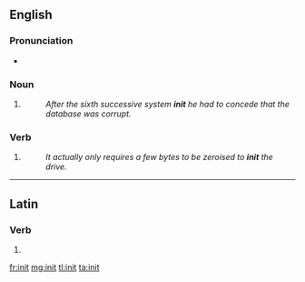 {{also|innit}}
==English==

===Pronunciation===
* {{audio|en-uk-init.ogg|Audio (UK)}}

===Noun===
{{en-noun}}

# {{context|computing}} {{abbreviation of|initialisation}}
#: ''After the sixth successive system '''init''' he had to concede that the database was corrupt.''

===Verb===
{{en-verb}}

# {{context|computing}} {{abbreviation of|initialize}}
#: ''It actually only requires a few bytes to be zeroised to '''init''' the drive.''

----

==Latin==

===Verb===
{{la-verb-form|init}}

# {{conjugation of|ineo|ineō|3|s|pres|act|ind|lang=la}}

[[fr:init]]
[[mg:init]]
[[tl:init]]
[[ta:init]]